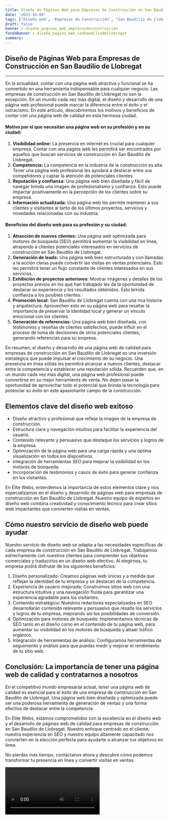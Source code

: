 ```yaml
---
title: Diseño de Páginas Web para Empresas de Construcción en San Baudilio de Llobregat
date: '2023-10-04'
tags: ['Diseño web', 'Empresas de Construcción', 'San Baudilio de Llobregat']
draft: false
banner : diseño_paginas_web_empresasdeconstrucción
fondoBanner : diseño_pagina_web_sanbaudiliodellobregat
summary: 
---
```


## **Diseño de Páginas Web para Empresas de Construcción en San Baudilio de Llobregat**

---

En la actualidad, contar con una página web atractiva y funcional se ha convertido en una herramienta indispensable para cualquier negocio. Las empresas de construcción en San Baudilio de Llobregat no son la excepción. En un mundo cada vez más digital, el diseño y desarrollo de una página web profesional puede marcar la diferencia entre el éxito y el ostracismo. En este artículo, descubriremos los motivos y beneficios de contar con una página web de calidad en esta hermosa ciudad.

#### **Motivo por el que necesitan una página web en su profesión y en su ciudad:**

1. **Visibilidad online:** La presencia en internet es crucial para cualquier empresa. Contar con una página web les permitirá ser encontrados por aquellos que buscan servicios de construcción en San Baudilio de Llobregat.
2. **Competencia:** La competencia en la industria de la construcción es alta. Tener una página web profesional les ayudará a destacar entre sus competidores y captar la atención de potenciales clientes.
3. **Reputación y confianza:** Una página web bien diseñada y fácil de navegar brinda una imagen de profesionalismo y confianza. Esto puede impactar positivamente en la percepción de los clientes sobre su empresa.
4. **Información actualizada:** Una página web les permite mantener a sus clientes y visitantes al tanto de los últimos proyectos, servicios y novedades relacionadas con su industria.

#### **Beneficios del diseño web para su profesión y su ciudad:**

1. **Atracción de nuevos clientes:** Una página web optimizada para motores de búsqueda (SEO) permitirá aumentar la visibilidad en línea, atrayendo a clientes potenciales interesados en servicios de construcción en San Baudilio de Llobregat.
2. **Generación de leads:** Una página web bien estructurada y con llamadas a la acción claras puede convertir las visitas en ventas potenciales. Esto les permitirá tener un flujo constante de clientes interesados en sus servicios.
3. **Exhibición de proyectos anteriores:** Mostrar imágenes y detalles de los proyectos previos en los que han trabajado les da la oportunidad de destacar su experiencia y los resultados obtenidos. Esto brinda confianza a los posibles clientes.
4. **Promoción local:** San Baudilio de Llobregat cuenta con una rica historia y arquitectura. Aprovechen esto en su página web para resaltar la importancia de preservar la identidad local y generar un vínculo emocional con los clientes.
5. **Generación de referencias:** Una página web bien diseñada, con testimonios y reseñas de clientes satisfechos, puede influir en el proceso de toma de decisiones de otros potenciales clientes, generando referencias para su empresa.

En resumen, el diseño y desarrollo de una página web de calidad para empresas de construcción en San Baudilio de Llobregat es una inversión estratégica que puede impulsar el crecimiento de su negocio. Una presencia en línea sólida les permitirá alcanzar a nuevos clientes, destacar entre la competencia y establecer una reputación sólida. Recuerden que, en un mundo cada vez más digital, una página web profesional puede convertirse en su mejor herramienta de venta. No dejen pasar la oportunidad de aprovechar todo el potencial que brinda la tecnología para potenciar su éxito en este apasionante campo de la construcción.

<GifSeo />

<Cta />

## Elementos clave del diseño web exitoso

- Diseño atractivo y profesional que refleje la imagen de la empresa de construcción.
- Estructura clara y navegación intuitiva para facilitar la experiencia del usuario.
- Contenido relevante y persuasivo que destaque los servicios y logros de la empresa.
- Optimización de la página web para una carga rápida y una óptima visualización en todos los dispositivos.
- Integración de herramientas SEO para mejorar la visibilidad en los motores de búsqueda.
- Incorporación de testimonios y casos de éxito para generar confianza en los visitantes.

En Élite Webs, entendemos la importancia de estos elementos clave y nos especializamos en el diseño y desarrollo de páginas web para empresas de construcción en San Baudilio de Llobregat. Nuestro equipo de expertos en diseño web combina creatividad y conocimiento técnico para crear sitios web impactantes que convierten visitas en ventas.

## Cómo nuestro servicio de diseño web puede ayudar

Nuestro servicio de diseño web se adapta a las necesidades específicas de cada empresa de construcción en San Baudilio de Llobregat. Trabajamos estrechamente con nuestros clientes para comprender sus objetivos comerciales y traducirlos en un diseño web efectivo. Al elegirnos, tu empresa podrá disfrutar de los siguientes beneficios:

1. Diseño personalizado: Creamos páginas web únicas y a medida que reflejan la identidad de tu empresa y se destacan de la competencia.
2. Experiencia de usuario mejorada: Construimos sitios web con una estructura intuitiva y una navegación fluida para garantizar una experiencia agradable para los visitantes.
3. Contenido estratégico: Nuestros redactores especializados en SEO desarrollarán contenido relevante y persuasivo que resalte los servicios y logros de tu empresa, mejorando así tus posibilidades de conversión.
4. Optimización para motores de búsqueda: Implementamos técnicas de SEO tanto en el diseño como en el contenido de tu página web, para aumentar su visibilidad en los motores de búsqueda y atraer tráfico orgánico.
5. Integración de herramientas de análisis: Configuramos herramientas de seguimiento y análisis para que puedas medir y mejorar el rendimiento de tu sitio web.

## Conclusión: La importancia de tener una página web de calidad y contratarnos a nosotros

En el competitivo mundo empresarial actual, tener una página web de calidad es esencial para el éxito de una empresa de construcción en San Baudilio de Llobregat. Una página web bien diseñada y optimizada puede ser una poderosa herramienta de generación de ventas y una forma efectiva de destacar entre la competencia.

En Élite Webs, estamos comprometidos con la excelencia en el diseño web y el desarrollo de páginas web de calidad para empresas de construcción en San Baudilio de Llobregat. Nuestro enfoque centrado en el cliente, nuestra experiencia en SEO y nuestro equipo altamente capacitado nos convierten en la elección perfecta para ayudarte a alcanzar tus objetivos en línea.

No pierdas más tiempo, contáctanos ahora y descubre cómo podemos transformar tu presencia en línea y convertir visitas en ventas.

<Video />

<CtaBot job='Empresas de Construcción' city='San Baudilio de Llobregat'/>

<Gmaps query='San Baudilio de Llobregat+españa+maps' />
